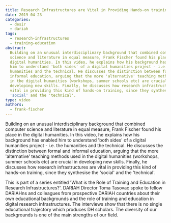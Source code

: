 ```yaml
---
title: Research Infrastructures are Vital in Providing Hands-on training
date: 2019-04-23
categories:
  - desir
  - dariah
tags:
  - research-infrastructures
  - training-education
abstract:
  Building on an unusual interdisciplinary background that combined computer
  science and literature in equal measure, Frank Fischer found his place in the
  digital humanities. In this video, he explains how his background has enabled
  him to understand 'both sides' of a digital humanities project - i.e. the
  humanities and the technical. He discusses the distinction between formal and
  informal education, arguing that the more 'alternative' teaching methods used
  in the digital humanities (workshops, summer schools etc) are crucial in
  developing new skills. Finally, he discusses how research infrastructures are
  vital in providing this kind of hands-on training, since they synthesise the
  'social' and the 'technical'.
type: video
authors:
  - frank-fischer
---
```


Building on an unusual interdisciplinary background that combined computer
science and literature in equal measure, Frank Fischer found his place in the
digital humanities. In this video, he explains how his background has enabled
him to understand 'both sides' of a digital humanities project - i.e. the
humanities and the technical. He discusses the distinction between formal and
informal education, arguing that the more 'alternative' teaching methods used in
the digital humanities (workshops, summer schools etc) are crucial in developing
new skills. Finally, he discusses how research infrastructures are vital in
providing this kind of hands-on training, since they synthesise the 'social' and
the 'technical'.

This is part of a series entitled 'What is the Role of Training and Education in
Research Infrastructures?'. DARIAH Director Toma Tasovac spoke to fellow
DARIAHns and colleagues from prospective DARIAH countries about their own
educational backgrounds and the role of training and education in digital
research infrastructures. The interviews show that there is no single
educational trajectory which produces DH scholars. The diversity of our
backgrounds is one of the main strengths of our field.

<VideoCard
  title="Research Infrastructures are Vital in Providing Hands-on Training"
  id="oL0itkLYpk"
  image="images/fischer-training.png"
/>
